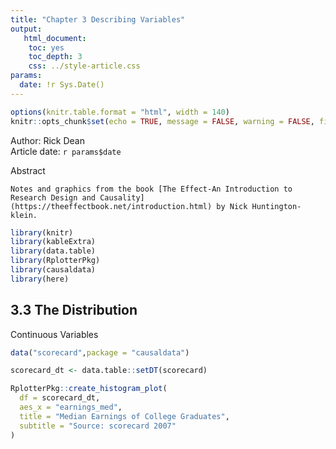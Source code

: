 ```yaml
---
title: "Chapter 3 Describing Variables"
output: 
   html_document:
    toc: yes
    toc_depth: 3
    css: ../style-article.css
params:
  date: !r Sys.Date()    
---
```


```r
options(knitr.table.format = "html", width = 140)
knitr::opts_chunk$set(echo = TRUE, message = FALSE, warning = FALSE, fig.width = 12, fig.height = 8)
```

<div>Author: Rick Dean</div>
<div>Article date: `r params$date`</div>

<div class="abstract">
  <p class="abstract">Abstract</p>
    Notes and graphics from the book [The Effect-An Introduction to Research Design and Causality](https://theeffectbook.net/introduction.html) by Nick Huntington-klein.
</div>  

```r
library(knitr)
library(kableExtra)
library(data.table)
library(RplotterPkg)
library(causaldata)
library(here)
```

## 3.3 The Distribution

Continuous Variables

```r

data("scorecard",package = "causaldata")

scorecard_dt <- data.table::setDT(scorecard)

RplotterPkg::create_histogram_plot(
  df = scorecard_dt,
  aes_x = "earnings_med",
  title = "Median Earnings of College Graduates",
  subtitle = "Source: scorecard 2007"
)
```
